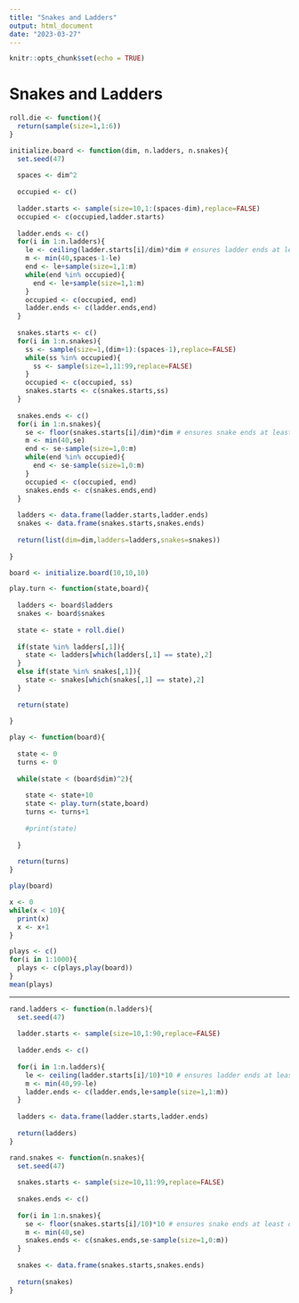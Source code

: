 ```yaml
---
title: "Snakes and Ladders"
output: html_document
date: "2023-03-27"
---
```


```r
knitr::opts_chunk$set(echo = TRUE)
```

# Snakes and Ladders

```r
roll.die <- function(){
  return(sample(size=1,1:6))
}
```

```r
initialize.board <- function(dim, n.ladders, n.snakes){
  set.seed(47)
  
  spaces <- dim^2
  
  occupied <- c()
  
  ladder.starts <- sample(size=10,1:(spaces-dim),replace=FALSE)
  occupied <- c(occupied,ladder.starts)
  
  ladder.ends <- c()
  for(i in 1:n.ladders){
    le <- ceiling(ladder.starts[i]/dim)*dim # ensures ladder ends at least one row above
    m <- min(40,spaces-1-le)
    end <- le+sample(size=1,1:m)
    while(end %in% occupied){
      end <- le+sample(size=1,1:m)
    } 
    occupied <- c(occupied, end)
    ladder.ends <- c(ladder.ends,end)
  }
  
  snakes.starts <- c()
  for(i in 1:n.snakes){
    ss <- sample(size=1,(dim+1):(spaces-1),replace=FALSE)
    while(ss %in% occupied){
      ss <- sample(size=1,11:99,replace=FALSE)
    }
    occupied <- c(occupied, ss)
    snakes.starts <- c(snakes.starts,ss)
  }
  
  snakes.ends <- c()
  for(i in 1:n.snakes){
    se <- floor(snakes.starts[i]/dim)*dim # ensures snake ends at least one row below
    m <- min(40,se)
    end <- se-sample(size=1,0:m)
    while(end %in% occupied){
      end <- se-sample(size=1,0:m)
    }
    occupied <- c(occupied, end)
    snakes.ends <- c(snakes.ends,end)
  }
  
  ladders <- data.frame(ladder.starts,ladder.ends)
  snakes <- data.frame(snakes.starts,snakes.ends)
  
  return(list(dim=dim,ladders=ladders,snakes=snakes))
  
}
```

```r
board <- initialize.board(10,10,10)
```

```r
play.turn <- function(state,board){
  
  ladders <- board$ladders
  snakes <- board$snakes
  
  state <- state + roll.die()
    
  if(state %in% ladders[,1]){
    state <- ladders[which(ladders[,1] == state),2]
  }
  else if(state %in% snakes[,1]){
    state <- snakes[which(snakes[,1] == state),2]
  }
  
  return(state)
  
}
```

```r
play <- function(board){
  
  state <- 0
  turns <- 0
  
  while(state < (board$dim)^2){
    
    state <- state+10
    state <- play.turn(state,board)
    turns <- turns+1
    
    #print(state)
    
  }
  
  return(turns)
}
```

```r
play(board)
```

```r
x <- 0
while(x < 10){
  print(x)
  x <- x+1
}
```

```r
plays <- c()
for(i in 1:1000){
  plays <- c(plays,play(board))
}
mean(plays)
```


-----

```r
rand.ladders <- function(n.ladders){
  set.seed(47)
  
  ladder.starts <- sample(size=10,1:90,replace=FALSE)
  
  ladder.ends <- c()
  
  for(i in 1:n.ladders){
    le <- ceiling(ladder.starts[i]/10)*10 # ensures ladder ends at least one row above
    m <- min(40,99-le)
    ladder.ends <- c(ladder.ends,le+sample(size=1,1:m))
  }
  
  ladders <- data.frame(ladder.starts,ladder.ends)
  
  return(ladders)
}
```

```r
rand.snakes <- function(n.snakes){
  set.seed(47)
  
  snakes.starts <- sample(size=10,11:99,replace=FALSE)
  
  snakes.ends <- c()
  
  for(i in 1:n.snakes){
    se <- floor(snakes.starts[i]/10)*10 # ensures snake ends at least one row below
    m <- min(40,se)
    snakes.ends <- c(snakes.ends,se-sample(size=1,0:m))
  }
  
  snakes <- data.frame(snakes.starts,snakes.ends)
  
  return(snakes)
}
```




